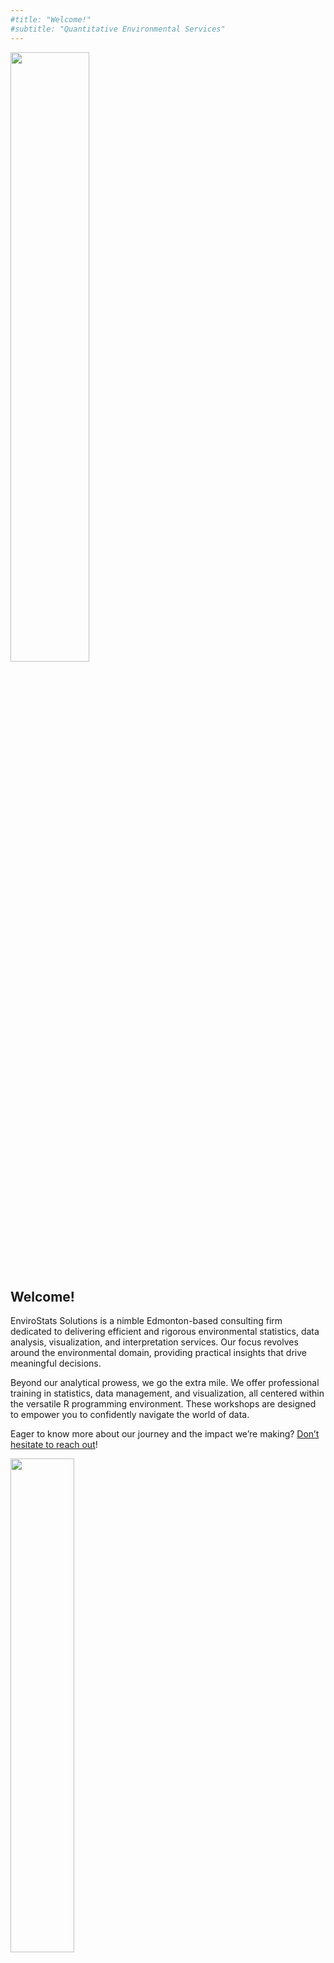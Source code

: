---
#title: "Welcome!"
#subtitle: "Quantitative Environmental Services"
---

![](images/envirostats_logo_transparent.png){fig-align="center" width="50%"}

## Welcome!

EnviroStats Solutions is a nimble Edmonton-based consulting firm dedicated to delivering efficient and rigorous environmental statistics, data analysis, visualization, and interpretation services. Our focus revolves around the environmental domain, providing practical insights that drive meaningful decisions.

Beyond our analytical prowess, we go the extra mile. We offer professional training in statistics, data management, and visualization, all centered within the versatile R programming environment. These workshops are designed to empower you to confidently navigate the world of data.

Eager to know more about our journey and the impact we're making? [Don't hesitate to reach out](mailto:[i&#110;&#102;&#111;&#64;e&#110;v&#105;&#114;&#111;s&#116;a&#116;&#115;&#46;c&#97;])!

![](images/bitmap.png){fig-align="center" width="45%"}
